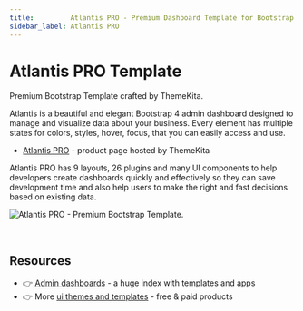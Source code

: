 ```yaml
---
title:         Atlantis PRO - Premium Dashboard Template for Bootstrap 4
sidebar_label: Atlantis PRO
---
```


# Atlantis PRO Template

<SubHeading>Premium Bootstrap Template crafted by ThemeKita.</SubHeading>

Atlantis is a beautiful and elegant Bootstrap 4 admin dashboard designed to manage and visualize data about your business. Every element has multiple states for colors, styles, hover, focus, that you can easily access and use.

- [Atlantis PRO](https://themekita.com/atlantis-bootstrap-dashboard.html) - product page hosted by ThemeKita

Atlantis PRO has 9 layouts, 26 plugins and many UI components to help developers create dashboards quickly and effectively so they can save development time and also help users to make the right and fast decisions based on existing data.

![Atlantis PRO - Premium Bootstrap Template. ](../../../static/assets/docs-atlantis-pro-screen.jpg)

<br />

## Resources

- 👉 [Admin dashboards](https://www.admin-dashboards.com/) - a huge index with templates and apps
- 👉 More [ui themes and templates](https://www.ui-themes.com/) - free & paid products
